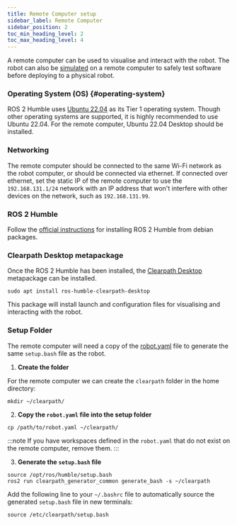 ```yaml
---
title: Remote Computer setup
sidebar_label: Remote Computer
sidebar_position: 2
toc_min_heading_level: 2
toc_max_heading_level: 4
---
```


A remote computer can be used to visualise and interact with the robot. The robot can also be [simulated](../tutorials/simulator/overview) on
a remote computer to safely test software before deploying to a physical robot.

### Operating System (OS) {#operating-system}

ROS 2 Humble uses [Ubuntu 22.04](https://releases.ubuntu.com/jammy/) as its Tier 1 operating system. Though other operating systems are supported,
it is highly recommended to use Ubuntu 22.04. For the remote computer, Ubuntu 22.04 Desktop should be installed.

### Networking

The remote computer should be connected to the same Wi-Fi network as the robot computer, or should be connected via ethernet. If connected over ethernet, set the static IP of the remote computer to use the `192.168.131.1/24` network with an IP address that won't interfere with other devices on the network, such as `192.168.131.99`.

### ROS 2 Humble

Follow the [official instructions](https://docs.ros.org/en/humble/Installation/Ubuntu-Install-Debians.html) for installing ROS 2 Humble from debian packages.

### Clearpath Desktop metapackage

Once the ROS 2 Humble has been installed, the [Clearpath Desktop](https://github.com/clearpathrobotics/clearpath_desktop) metapackage can be installed.

```
sudo apt install ros-humble-clearpath-desktop
```

This package will install launch and configuration files for visualising and interacting with the robot.

### Setup Folder

The remote computer will need a copy of the [robot.yaml](../config/yaml) file to generate the same `setup.bash` file as the robot.

1. **Create the folder**

For the remote computer we can create the `clearpath` folder in the home directory:

```
mkdir ~/clearpath/
```

2. **Copy the `robot.yaml` file into the setup folder**

```
cp /path/to/robot.yaml ~/clearpath/
```

:::note
If you have workspaces defined in the `robot.yaml` that do not exist on the remote computer, remove them.
:::

3. **Generate the `setup.bash` file**

```
source /opt/ros/humble/setup.bash
ros2 run clearpath_generator_common generate_bash -s ~/clearpath
```

Add the following line to your `~/.bashrc` file to automatically source the generated `setup.bash` file in new terminals:

```
source /etc/clearpath/setup.bash
```
